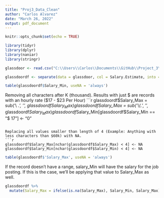 ---
title: "Proj3_Data_Clean"
author: "Carlos Alvarez"
date: "March 26, 2022"
output: pdf_document
---

```{r setup, include=FALSE}
knitr::opts_chunk$set(echo = TRUE)
```

```{r}
library(tidyr)
library(dplyr)
library(naniar)
library(stringr)
```

```{r}
glassdoor <- read.csv("C:\\Users\\Carlos\\Documents\\GitHub\\Project_3\\Data_Sets\\Glassdoor USA Dataset.csv")
```

```{r}
glassdoordf <- separate(data = glassdoor, col = Salary.Estimate, into = c("Salary_Min", "Salary_Max"), sep = "-")
```
```{r}
table(glassdoordf$Salary_Min, useNA = 'always')
```


Removing all characters after K (thousand). Results with just $ are records with an hourly rate ($17 - $23 Per Hour)
```{r}
glassdoordf$Salary_Max = sub('\\ .*', '', glassdoordf$Salary_Max)
glassdoordf$Salary_Max = sub('\\(.*', '', glassdoordf$Salary_Max)
glassdoordf$Salary_Min[glassdoordf$Salary_Min == "$ 17"] <- "0"
```

Replacing all values smaller than length of 4 (Example: Anything with less characters than $60k) with NA.
```{r}
glassdoordf$Salary_Max[nchar(glassdoordf$Salary_Max) < 4] <- NA
glassdoordf$Salary_Min[nchar(glassdoordf$Salary_Min) < 4] <- NA
```

```{r}
table(glassdoordf$'Salary_Max', useNA = 'always')
```

If the record doesn't have a range, salary_Min will have the salary for the job posting. If this is the case, we'll be applying that value to Salary_Max as well.
```{r}
glassdoordf %>%
  mutate(Salary_Max = ifelse(is.na(Salary_Max), Salary_Min, Salary_Max))
```

